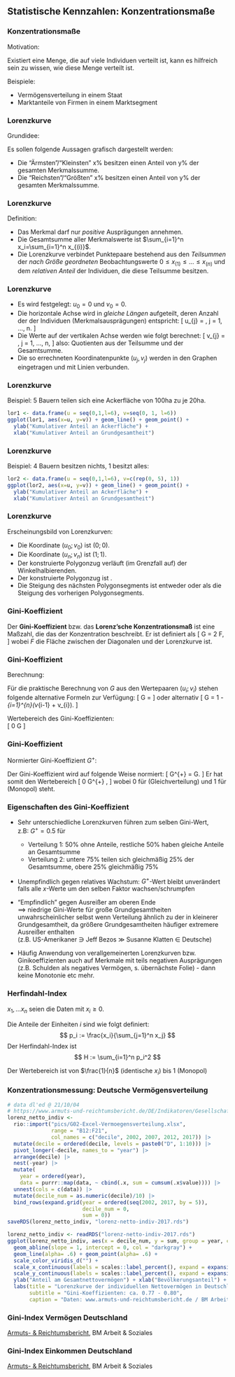 ## Statistische Kennzahlen: Konzentrationsmaße

### Konzentrationsmaße
Motivation:

Existiert eine Menge, die auf viele Individuen verteilt ist, kann es hilfreich sein zu wissen, wie diese
Menge verteilt ist.

Beispiele:

- Vermögensverteilung in einem Staat
- Marktanteile von Firmen in einem Marktsegment


### Lorenzkurve

Grundidee:

Es sollen folgende Aussagen grafisch dargestellt werden:

-    Die "Ärmsten"/"Kleinsten" x\% besitzen einen Anteil von y\% der gesamten Merkmalssumme.
-    Die "Reichsten"/"Größten" x\% besitzen einen Anteil von y\% der gesamten Merkmalssumme.


### Lorenzkurve

Definition:

-  Das Merkmal darf nur *positive* Ausprägungen annehmen.
-  Die Gesamtsumme aller Merkmalswerte ist $\sum_{i=1}^n x_i=\sum_{i=1}^n x_{(i)}$.
-    Die Lorenzkurve verbindet Punktepaare bestehend aus den *Teilsummen*
      der *nach Größe geordneten* Beobachtungswerte $0 \leq
      x_{(1)} \leq \ldots \leq x_{(n)}$ und dem
      *relativen Anteil* der Individuen, die diese
      Teilsumme besitzen.

### Lorenzkurve

-    Es wird festgelegt: $u_{0} = 0$ und $v_{0} = 0$.
-    Die horizontale Achse wird in *gleiche Längen* aufgeteilt, deren Anzahl der der Individuen
      (Merkmalsausprägungen) entspricht:
                  \[
                      u_{j} = \frac{j}{n}, \quad j = 1, ..., n.
                  \]
-    Die Werte auf der vertikalen Achse werden wie folgt berechnet:
                  \[
                      v_{j} = \frac{\sum_{i=1}^{j} x_{(i)}}{\sum_{i=1}^{n} x_{(i)}}, \quad j = 1, ..., n,
                  \]
                  also: Quotienten aus der Teilsumme und der Gesamtsumme.
-    Die so errechneten Koordinatenpunkte $(u_j,v_j)$ werden in den Graphen eingetragen und mit Linien verbunden.


### Lorenzkurve

Beispiel: 5 Bauern teilen sich eine Ackerfläche von 100ha zu je 20ha.

\columnsbegin
\column{5cm}
          \renewcommand{\arraystretch}{1.35}
          \begin{tabular}{cccc}
              $j$ &  $x_{(j)}$  &   $u_{j}$   &  $v_{j}$ \\
              \hline
              0       &   -                   &   0   &   0\\
              1       &   20              &   $\frac{1}{5}$    &   $\frac{20}{100}$ \\
              2       &   20              &   $\frac{2}{5}$    &   $\frac{40}{100}$ \\
              3       &   20              &   $\frac{3}{5}$    &   $\frac{60}{100}$ \\
              4       &   20              &   $\frac{4}{5}$    &   $\frac{80}{100}$ \\
              5       &   20              &   $\frac{5}{5}$    &   $\frac{100}{100}$ \\
          \end{tabular}
\column{6cm}
```r
lor1 <- data.frame(u = seq(0,1,l=6), v=seq(0, 1, l=6))
ggplot(lor1, aes(x=u, y=v)) + geom_line() + geom_point() + 
  ylab("Kumulativer Anteil an Ackerfläche") + 
  xlab("Kumulativer Anteil an Grundgesamtheit")
```
\columnsend


### Lorenzkurve

Beispiel: 4 Bauern besitzen nichts, 1 besitzt alles:
\columnsbegin
\column{5cm}
          \renewcommand{\arraystretch}{1.35}
          \begin{tabular}{cccc}
              $j$ &  $x_{(j)}$  &   $u_{j}$   &  $v_{j}$ \\
              \hline
              0       &   -                   &   0   &   0\\
              1       &   0              &   $\frac{1}{5}$    &   $\frac{0}{100}$ \\
              2       &   0              &   $\frac{2}{5}$    &   $\frac{0}{100}$ \\
              3       &   0              &   $\frac{3}{5}$    &   $\frac{0}{100}$ \\
              4       &   0              &   $\frac{4}{5}$    &   $\frac{0}{100}$ \\
              5       &   100              &   $\frac{5}{5}$    &   $\frac{100}{100}$ \\
          \end{tabular}
\column{6cm}
```r
lor2 <- data.frame(u = seq(0,1,l=6), v=c(rep(0, 5), 1))
ggplot(lor2, aes(x=u, y=v)) + geom_line() + geom_point() + 
  ylab("Kumulativer Anteil an Ackerfläche") + 
  xlab("Kumulativer Anteil an Grundgesamtheit")
```
\columnsend


### Lorenzkurve

Erscheinungsbild von Lorenzkurven:

-    Die Koordinate $(u_{0}; v_{0})$ ist \textit{immer} $(0; 0)$.
-    Die Koordinate $(u_{n}; v_{n})$ ist \textit{immer} $(1; 1)$.
-    Der konstruierte Polygonzug verläuft \textit{immer unterhalb} (im Grenzfall auf) der Winkelhalbierenden.
-    Der konstruierte Polygonzug ist \textit{(streng) monoton steigend}.
-    Die Steigung des nächsten Polygonsegments ist entweder \textit{gleich groß} oder \textit{größer} als die Steigung des vorherigen Polygonsegments.


### Gini-Koeffizient

\columnsbegin
\column{5cm}
Der **Gini-Koeffizient** bzw. das **Lorenz'sche Konzentrationsmaß** ist eine Maßzahl, die das \textit{Ausmaß} der Konzentration beschreibt. Er ist definiert als
\[
G = 2 \cdot F,
\]
wobei $F$ die Fläche zwischen der Diagonalen und der Lorenzkurve ist.
\column{5cm}
\includegraphics[width = 5cm]{pics/2-gini.pdf}
\columnsend


### Gini-Koeffizient

Berechnung:  

Für die praktische Berechnung von $G$ aus den Wertepaaren $(u_{i}; v_{i})$ stehen folgende alternative Formeln zur Verfügung:
\[
      G = \frac{2 \sum_{i=1}^{n}i \cdot x_{(i)} - (n + 1) \sum_{i=1}^{n}x_{(i)}}{n \sum_{i=1}^{n}x_{(i)}}
\]
oder alternativ
\[
      G = 1 - \frac{1}{n} \sum_{i=1}^{n}(v_{i-1} + v_{i}).
\]

Wertebereich des Gini-Koeffizienten:  
  \[
      0 \leq G \leq \frac{n - 1}{n}
  \]


### Gini-Koeffizient

Normierter Gini-Koeffizient $G^{+}$:

Der Gini-Koeffizient wird auf folgende Weise normiert:
  \[
      G^{+} = \frac{n}{n - 1} G.
  \]
  Er hat somit den Wertebereich
  \[
      0 \leq G^{+} \leq 1,
  \]
  wobei 0 für \textit{keine Konzentration} (Gleichverteilung) und 1 für \textit{vollständige Konzentration} (Monopol) steht.


### Eigenschaften des Gini-Koeffizient

- Sehr unterschiedliche Lorenzkurven führen zum selben Gini-Wert,  
z.B: $G^{+} = 0.5$ für
   - Verteilung 1: 50% ohne Anteile, restliche 50% haben gleiche Anteile an Gesamtsumme 
   - Verteilung 2: untere 75% teilen sich gleichmäßig 25% der Gesamtsumme, obere 25% gleichmäßig 75% 
- Unempfindlich gegen relatives Wachstum: $G^{+}$-Wert bleibt unverändert falls alle $x$-Werte um den selben Faktor wachsen/schrumpfen
- "Empfindlich" gegen Ausreißer am oberen Ende  
 $\implies$ niedrige Gini-Werte für große Grundgesamtheiten unwahrscheinlicher selbst wenn Verteilung ähnlich zu der in kleinerer Grundgesamtheit,
 da größere Grundgesamtheiten häufiger extremere Ausreißer enthalten  
 (z.B. US-Amerikaner $\ni$ Jeff Bezos $\gg$ Susanne Klatten $\in$ Deutsche)

- Häufig Anwendung von verallgemeinerten Lorenzkurven bzw. Ginikoeffizienten auch auf Merkmale mit teils negativen Ausprägungen (z.B. Schulden als negatives Vermögen, s. übernächste Folie) - dann keine Monotonie etc mehr. 

### Herfindahl-Index

$x_1,\ldots x_n$ seien die Daten mit $x_i \ge 0$. 

Die Anteile der Einheiten $i$ sind wie folgt definiert:
$$ p_i := \frac{x_i}{\sum_{j=1}^n x_j} $$
Der Herfindahl-Index ist
$$ H := \sum_{i=1}^n p_i^2 $$

Der Wertebereich ist von $\frac{1}{n}$ (identische $x_i$) bis 1 (Monopol)

### Konzentrationsmessung: Deutsche Vermögensverteilung

```r
# data dl'ed @ 21/10/04  
# https://www.armuts-und-reichtumsbericht.de/DE/Indikatoren/Gesellschaft/Vermoegensverteilung/G02-Indikator-Vermoegensverwaltung.html
lorenz_netto_indiv <- 
  rio::import("pics/G02-Excel-Vermoegensverteilung.xlsx", 
              range = "B12:F21", 
              col_names = c("decile", 2002, 2007, 2012, 2017)) |> 
  mutate(decile = ordered(decile, levels = paste0("D", 1:10))) |> 
  pivot_longer(-decile, names_to = "year") |>  
  arrange(decile) |> 
  nest(-year) |> 
  mutate(
    year = ordered(year),
    data = purrr::map(data, ~ cbind(.x, sum = cumsum(.x$value)))) |> 
  unnest(cols = c(data)) |> 
  mutate(decile_num = as.numeric(decile)/10) |> 
  bind_rows(expand.grid(year = ordered(seq(2002, 2017, by = 5)), 
                        decile_num = 0,
                        sum = 0))
saveRDS(lorenz_netto_indiv, "lorenz-netto-indiv-2017.rds")   
```

```r
lorenz_netto_indiv <- readRDS("lorenz-netto-indiv-2017.rds")
ggplot(lorenz_netto_indiv, aes(x = decile_num, y = sum, group = year, col = year)) +  
  geom_abline(slope = 1, intercept = 0, col = "darkgray") +
  geom_line(alpha= .6) + geom_point(alpha= .6) + 
  scale_color_viridis_d("") +
  scale_x_continuous(labels = scales::label_percent(), expand = expansion(0, 0.02)) +
  scale_y_continuous(labels = scales::label_percent(), expand = expansion(0, 0.02)) +
  ylab("Anteil am Gesamtnettovermögen") + xlab("Bevölkerungsanteil") + 
  labs(title = "Lorenzkurve der individuellen Nettovermögen in Deutschland", 
       subtitle = "Gini-Koeffizienten: ca. 0.77 - 0.80",
       caption = "Daten: www.armuts-und-reichtumsbericht.de / BM Arbeit & Soziales, 4.10.2021 (nur Dezile)")
```

###  Gini-Index Vermögen Deutschland

\includegraphics[width = \textwidth]{pics/gini-vermoegen-de-zeitreihe.png}  

\scriptsize
[Armuts- & Reichtumsbericht](https://www.armuts-und-reichtumsbericht.de/DE/Indikatoren/Gesellschaft/Vermoegensverteilung/G02-Indikator-Vermoegensverwaltung.html), BM Arbeit & Soziales


###  Gini-Index Einkommen Deutschland

\includegraphics[width = \textwidth]{pics/gini-einkommen-de-zeitreihe.png}  

\scriptsize
[Armuts- & Reichtumsbericht](https://www.armuts-und-reichtumsbericht.de/DE/Indikatoren/Gesellschaft/Einkommensverteilung/G01-Indikator-Einkommensverteilung.html), BM Arbeit & Soziales

